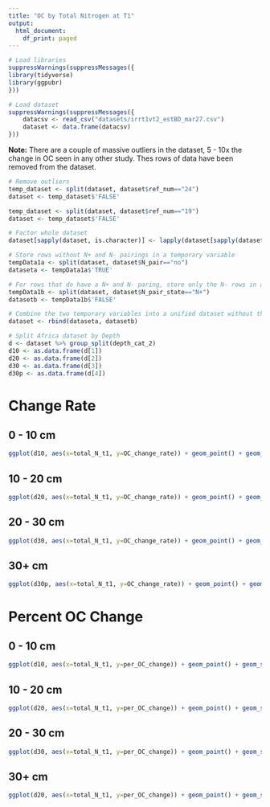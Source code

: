 ```yaml
---
title: "OC by Total Nitrogen at T1"
output:
  html_document:
    df_print: paged
---
```


```r
# Load libraries
suppressWarnings(suppressMessages({
library(tidyverse)
library(ggpubr)
}))
```

```r
# Load dataset
suppressWarnings(suppressMessages({
    datacsv <- read_csv("datasets/irrt1vt2_estBD_mar27.csv")
    dataset <- data.frame(datacsv)
}))
```

<b>Note:</b> There are a couple of massive outliers in the dataset, 5 - 10x the change in OC seen in any other study.  Thes rows of data have been removed from the dataset.

```r
# Remove outliers
temp_dataset <- split(dataset, dataset$ref_num=="24")
dataset <- temp_dataset$'FALSE'

temp_dataset <- split(dataset, dataset$ref_num=="19")
dataset <- temp_dataset$'FALSE'
```

```r
# Factor whole dataset
dataset[sapply(dataset, is.character)] <- lapply(dataset[sapply(dataset, is.character)], as.factor)

# Store rows without N+ and N- pairings in a temporary variable
tempData1a <- split(dataset, dataset$N_pair=="no")
dataseta <- tempData1a$'TRUE'

# For rows that do have a N+ and N- paring, store only the N- rows in a temporary variable
tempData1b <- split(dataset, dataset$N_pair_state=="N+")
datasetb <- tempData1b$'FALSE'

# Combine the two temporary variables into a unified dataset without the N+ treatments where such pairings exist in the dataset
dataset <- rbind(dataseta, datasetb)

# Split Africa dataset by Depth
d <- dataset %>% group_split(depth_cat_2)
d10 <- as.data.frame(d[1])
d20 <- as.data.frame(d[2])
d30 <- as.data.frame(d[3])
d30p <- as.data.frame(d[4])
```

# Change Rate
## 0 - 10 cm 

```r
ggplot(d10, aes(x=total_N_t1, y=OC_change_rate)) + geom_point() + geom_smooth(method=lm)
```


## 10 - 20 cm 

```r
ggplot(d20, aes(x=total_N_t1, y=OC_change_rate)) + geom_point() + geom_smooth(method=lm)
```


## 20 - 30 cm 

```r
ggplot(d30, aes(x=total_N_t1, y=OC_change_rate)) + geom_point() + geom_smooth(method=lm)
```


## 30+ cm 

```r
ggplot(d30p, aes(x=total_N_t1, y=OC_change_rate)) + geom_point() + geom_smooth(method=lm)
```





# Percent OC Change 
## 0 - 10 cm 

```r
ggplot(d10, aes(x=total_N_t1, y=per_OC_change)) + geom_point() + geom_smooth(method=lm)
```


## 10 - 20 cm 

```r
ggplot(d20, aes(x=total_N_t1, y=per_OC_change)) + geom_point() + geom_smooth(method=lm)
```


## 20 - 30 cm 

```r
ggplot(d30, aes(x=total_N_t1, y=per_OC_change)) + geom_point() + geom_smooth(method=lm)
```


## 30+ cm 

```r
ggplot(d20, aes(x=total_N_t1, y=per_OC_change)) + geom_point() + geom_smooth(method=lm)
```
